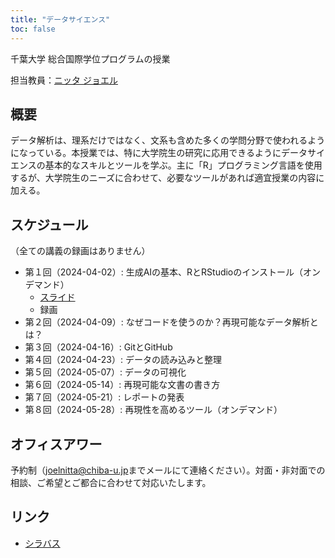 ```yaml
---
title: "データサイエンス"
toc: false
---
```


千葉大学 総合国際学位プログラムの授業

担当教員：[ニッタ ジョエル](https://www.joelnitta.com)

## 概要

データ解析は、理系だけではなく、文系も含めた多くの学問分野で使われるようになっている。本授業では、特に大学院生の研究に応用できるようにデータサイエンスの基本的なスキルとツールを学ぶ。主に「R」プログラミング言語を使用するが、大学院生のニーズに合わせて、必要なツールがあれば適宜授業の内容に加える。

## スケジュール

（全ての講義の録画はありません）

- 第１回（2024-04-02）: 生成AIの基本、RとRStudioのインストール（オンデマンド）
  - [スライド](day1/index.qmd)
  - 録画
- 第２回（2024-04-09）: なぜコードを使うのか？再現可能なデータ解析とは？
- 第３回（2024-04-16）: GitとGitHub
- 第４回（2024-04-23）: データの読み込みと整理
- 第５回（2024-05-07）: データの可視化
- 第６回（2024-05-14）: 再現可能な文書の書き方
- 第７回（2024-05-21）: レポートの発表
- 第８回（2024-05-28）: 再現性を高めるツール（オンデマンド）

## オフィスアワー

予約制（<joelnitta@chiba-u.jp>までメールにて連絡ください）。対面・非対面での相談、ご希望とご都合に合わせて対応いたします。

## リンク

- [シラバス](https://syllabus.gs.chiba-u.jp/2024/211218201000000/Z021100201/ja_JP)
